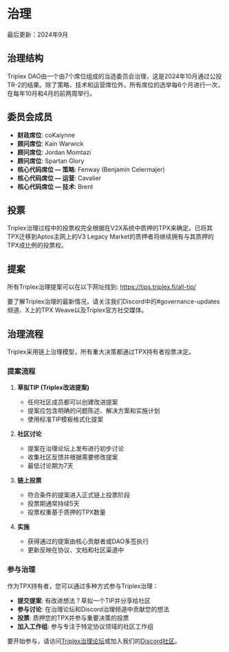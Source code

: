 
# 治理

<Callout type="info">
  最后更新：2024年9月
</Callout>

## 治理结构

Triplex DAO由一个由7个席位组成的当选委员会治理，这是2024年10月通过公投TR-2的结果。除了策略、技术和运营席位外，所有席位的选举每6个月进行一次，在每年10月和4月的前两周举行。

## 委员会成员

- **财政席位**: coKaiynne
- **顾问席位**: Kain Warwick
- **顾问席位**: Jordan Momtazi
- **顾问席位**: Spartan Glory
- **核心代码席位 — 策略**: Fenway (Benjamin Celermajer)
- **核心代码席位 — 运营**: Cavalier
- **核心代码席位 — 技术**: Brent

## 投票

Triplex治理过程中的投票权完全根据在V2X系统中质押的TPX来确定。已将其TPX迁移到Aptos主网上的V3 Legacy Market的质押者将继续拥有与其质押的TPX成比例的投票权。

## 提案

所有Triplex治理提案可以在以下网址找到: https://tips.triplex.fi/all-tip/

要了解Triplex治理的最新情况，请关注我们Discord中的#governance-updates频道、X上的TPX Weave以及Triplex官方社交媒体。

## 治理流程

<Callout type="info">
  Triplex采用链上治理模型，所有重大决策都通过TPX持有者投票决定。
</Callout>

### 提案流程

1. **草拟TIP (Triplex改进提案)**
   - 任何社区成员都可以创建改进提案
   - 提案应包含明确的问题陈述、解决方案和实施计划
   - 使用标准TIP模板格式化提案

2. **社区讨论**
   - 提案在治理论坛上发布进行初步讨论
   - 收集社区反馈并根据需要修改提案
   - 最低讨论期为7天

3. **链上投票**
   - 符合条件的提案进入正式链上投票阶段
   - 投票期通常持续5天
   - 投票权重基于质押的TPX数量

4. **实施**
   - 获得通过的提案由核心贡献者或DAO多签执行
   - 更新反映在协议、文档和社区渠道中

### 参与治理

作为TPX持有者，您可以通过多种方式参与Triplex治理：

- **提交提案**: 有改进想法？草拟一个TIP并分享给社区
- **参与讨论**: 在治理论坛和Discord治理频道中贡献您的想法
- **投票**: 质押您的TPX并参与重要决策的投票
- **加入工作组**: 参与专注于特定协议领域的社区工作组

要开始参与，请访问[Triplex治理论坛](https://forum.triplex.fi/)或加入我们的[Discord社区](https://discord.gg/triplex)。 